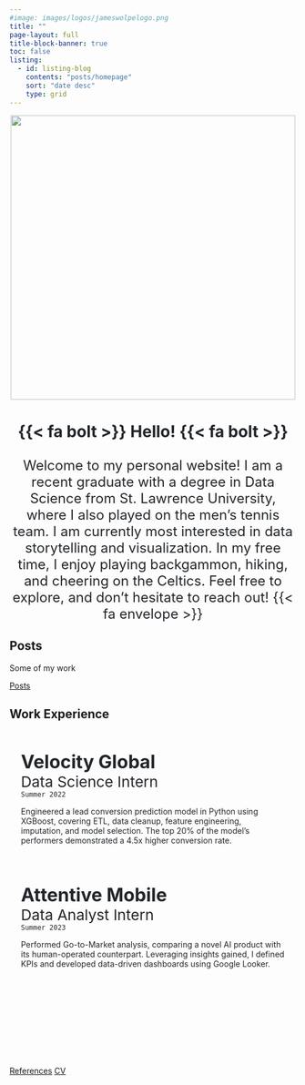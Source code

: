 ```yaml
---
#image: images/logos/jameswolpelogo.png
title: ""
page-layout: full
title-block-banner: true
toc: false
listing: 
  - id: listing-blog
    contents: "posts/homepage"
    sort: "date desc"
    type: grid
---
```


::: {#img-me .center}
<div style="text-align: center;">
  <img src="images/logos/website_basketball_animation.GIF" style="height: 500px; display: inline-block;">
</div>
:::

<div class="large-text quote-text-bg center-text" style="text-align: center; font-size: 24px; color: #212529;">
  <h3 style="border-bottom: none;">{{< fa bolt >}} Hello! {{< fa bolt >}}</h3>
  <p>
    Welcome to my personal website! I am a recent graduate with a degree in Data Science from St. Lawrence University, where I also played on the men's tennis team. I am currently most interested in data storytelling and visualization. In my free time, I enjoy playing backgammon, hiking, and cheering on the Celtics. Feel free to explore, and don't hesitate to reach out! {{< fa envelope >}}
  </p>
</div>

## Posts

Some of my work

::: {#listing-blog}
:::


::: {.feature-bottom}
[Posts](posts.qmd){.btn .btn-secondary role="button"}
:::

## Work Experience

::: {.side-by-side}

::: {.left-text}
<div style="position: relative; background-image: url('images/velocity-global.png'); background-size: 26%; background-position: top right; background-repeat: no-repeat; text-align: left; padding: 20px; color: #212529;">

  <span style="font-size: 24pt; font-weight: bold; color: #212529;">Velocity Global</span>
  <br>
  <span style="font-size: 19.5pt;">Data Science Intern</span>
  <br>
  `Summer 2022`
  
Engineered a lead conversion prediction model in Python using XGBoost, covering ETL, data cleanup, feature engineering, imputation, and model selection. The top 20% of the model's performers demonstrated a 4.5x higher conversion rate.
</div>
:::

::: {.right-text}
<div style="position: relative; background-image: url('images/attentive.png'); background-size: 26%; background-position: top right; background-repeat: no-repeat; height: 300px; text-align: left; padding: 20px; color: #212529;">

  <span style="font-size: 24pt; font-weight: bold; color: #212529;">Attentive Mobile</span>
  <br>
  <span style="font-size: 19.5pt;">Data Analyst Intern</span>
  <br>
  `Summer 2023`
  
Performed Go-to-Market analysis, comparing a novel AI product with its human-operated counterpart. Leveraging insights gained, I defined KPIs and developed data-driven dashboards using Google Looker.
</div>
:::

:::


::: {.feature-bottom}
[References](references.qmd){.btn .btn-secondary role="button"}
[CV](cv.qmd){.btn .btn-secondary role="button"}
:::


